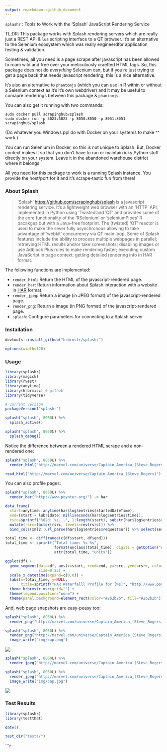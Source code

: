 ```yaml
---
output: rmarkdown::github_document
---
```


`splashr` : Tools to Work with the 'Splash' JavaScript Rendering Service

TL;DR: This package works with Splash rendering servers which are really just a REST API & `lua` scripting interface to a QT browser. It's an alternative to the Selenium ecosystem which was really engineerdfor application testing & validation. 

Sometimes, all you need is a page scrape after javascript has been allowed to roam wild and free over your meticulously craefted HTML tags. So, this package does not do _everything_ Selenium can, but if you're just trying to get a page back that needs javascript rendering, this is a nice alternative.

It's also an alternative to `phantomjs` (which you can use in R within or without a Selenium context as it's it's own webdriver) and it may be useful to comapre renderings between this package & `phantomjs`.

You can also get it running with two commands:

    sudo docker pull scrapinghub/splash
    sudo docker run -p 5023:5023 -p 8050:8050 -p 8051:8051 scrapinghub/splash
    
(Do whatever you Windows ppl do with Docker on your systems to make ^^ work.)

You can run Selenium in Docker, so this is not unique to Splash. But, Docker context makes it so that you don't have to run or maintain icky Python stuff directly on your system. Leave it in the abandoned warehouse district where it belongs.

All you need for this package to work is a running Splash instance. You provide the host/port for it and it's scrape-tastic fun from there!

### About Splash

>'Splash' <https://github.com/scrapinghub/splash> is a javascript rendering service. It’s a lightweight web browser with an 'HTTP' API, implemented in Python using 'Twisted'and 'QT' and provides some of the core functionality of the 'RSelenium' or 'seleniumPipes' R pacakges but with a Java-free footprint. The (twisted) 'QT' reactor is used to make the sever fully asynchronous allowing to take advantage of 'webkit' concurrency via QT main loop. Some of Splash features include the ability to process multiple webpages in parallel; retrieving HTML results and/or take screenshots; disabling images or use Adblock Plus rules to make rendering faster; executing custom JavaScript in page context; getting detailed rendering info in HAR format.
    
The following functions are implemented:

- `render_html`:	Return the HTML of the javascript-rendered page.
- `render_har`: Return information about Splash interaction with a website in [HAR](http://www.softwareishard.com/blog/har-12-spec/) format.
- `render_jpeg`:	Return a image (in JPEG format) of the javascript-rendered page.
- `render_png`:	Return a image (in PNG format) of the javascript-rendered page.
- `splash`:	Configure parameters for connecting to a Splash server

### Installation

```r
devtools::install_github("hrbrmstr/splashr")
```

```r
options(width=120)
```

### Usage

```r
library(splashr)
library(magick)
library(rvest)
library(anytime)
library(hrbrmisc) # github
library(tidyverse)

# current verison
packageVersion("splashr")

splash("splash", 8050L) %>%
  splash_active()

splash("splash", 8050L) %>%
  splash_debug()
```

Notice the difference between a rendered HTML scrape and a non-rendered one:

```r
splash("splash", 8050L) %>%
  render_html("http://marvel.com/universe/Captain_America_(Steve_Rogers)")

read_html("http://marvel.com/universe/Captain_America_(Steve_Rogers)")
```

You can also profile pages:

```r
splash("splash", 8050L) %>%
  render_har("http://www.poynter.org/") -> har

data_frame(
  start=anytime::anytime(har$log$entries$startedDateTime),
  end=(start + lubridate::milliseconds(har$log$entries$time)),
  rsrc=sprintf("%02d: %s...", 1:length(start), substr(har$log$entries$request$url, 1, 30))) %>% 
  mutate(rsrc=factor(rsrc, levels=rev(rsrc))) %>% 
  bind_cols(xml2::url_parse(har$log$entries$request$url) %>% select(server)) -> df

total_time <- diff(range(c(df$start, df$end)))
total_time <- sprintf("Total time: %s %s", 
                      format(unclass(total_time), digits = getOption("digits")),
                      attr(total_time, "units"))

ggplot(df) +
  geom_segment(data=df, aes(x=start, xend=end, y=rsrc, yend=rsrc, color=server),
               size=0.25) +
  scale_x_datetime(expand=c(0,0)) +
  labs(x=total_time, y=NULL, 
       title=sprintf("HAR Waterfalll Profile for [%s]", "http://www.poynter.org/")) +
  theme_hrbrmstr_msc(grid="") +
  theme(legend.position="none") +
  theme(panel.background=element_rect(color="#2b2b2b", fill="#2b2b2b"))
```

And, web page snapshots are easy-peasy too:

```r
splash("splash", 8050L) %>%
  render_png("http://marvel.com/universe/Captain_America_(Steve_Rogers)")
```

```r
splash("splash", 8050L) %>%
  render_png("http://marvel.com/universe/Captain_America_(Steve_Rogers)") %>% 
  image_write("img/cap.png")
```

![](img/cap.png)

```r
splash("splash", 8050L) %>%
  render_jpeg("http://marvel.com/universe/Captain_America_(Steve_Rogers)") 
```

```r
splash("splash", 8050L) %>%
  render_jpeg("http://marvel.com/universe/Captain_America_(Steve_Rogers)") %>% 
  image_write("img/cap.jpg")
```

![](img/cap.jpg)

### Test Results

```r
library(splashr)
library(testthat)

date()

test_dir("tests/")
```

```r
